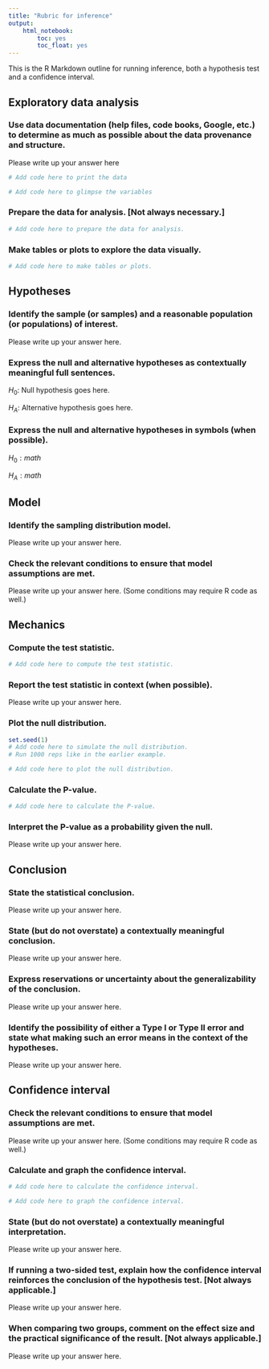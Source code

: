 ```yaml
---
title: "Rubric for inference"
output:
    html_notebook:
        toc: yes
        toc_float: yes
---
```


This is the R Markdown outline for running inference, both a hypothesis test and a confidence interval.


## Exploratory data analysis

### Use data documentation (help files, code books, Google, etc.) to determine as much as possible about the data provenance and structure.

::: {.answer}

Please write up your answer here

```r
# Add code here to print the data
```

```r
# Add code here to glimpse the variables
```

:::

### Prepare the data for analysis. [Not always necessary.]

::: {.answer}

```r
# Add code here to prepare the data for analysis.
```

:::

### Make tables or plots to explore the data visually.

::: {.answer}

```r
# Add code here to make tables or plots.
```

:::


## Hypotheses

### Identify the sample (or samples) and a reasonable population (or populations) of interest.

::: {.answer}

Please write up your answer here.

:::

### Express the null and alternative hypotheses as contextually meaningful full sentences.

::: {.answer}

$H_{0}:$ Null hypothesis goes here.

$H_{A}:$ Alternative hypothesis goes here.

:::

### Express the null and alternative hypotheses in symbols (when possible).

::: {.answer}

$H_{0}: math$

$H_{A}: math$

:::


## Model

### Identify the sampling distribution model.

::: {.answer}

Please write up your answer here.

:::

### Check the relevant conditions to ensure that model assumptions are met.

::: {.answer}

Please write up your answer here. (Some conditions may require R code as well.)

:::


## Mechanics

### Compute the test statistic.

::: {.answer}

```r
# Add code here to compute the test statistic.
```

:::

### Report the test statistic in context (when possible).

::: {.answer}

Please write up your answer here.

:::

### Plot the null distribution.

::: {.answer}

```r
set.seed(1)
# Add code here to simulate the null distribution.
# Run 1000 reps like in the earlier example.
```

```r
# Add code here to plot the null distribution.
```

:::

### Calculate the P-value.

::: {.answer}

```r
# Add code here to calculate the P-value.
```

:::

### Interpret the P-value as a probability given the null.

::: {.answer}

Please write up your answer here.

:::


## Conclusion

### State the statistical conclusion.

::: {.answer}

Please write up your answer here.

:::

### State (but do not overstate) a contextually meaningful conclusion.

::: {.answer}

Please write up your answer here.

:::

### Express reservations or uncertainty about the generalizability of the conclusion.

::: {.answer}

Please write up your answer here.

:::

### Identify the possibility of either a Type I or Type II error and state what making such an error means in the context of the hypotheses.

::: {.answer}

Please write up your answer here.

:::

## Confidence interval

### Check the relevant conditions to ensure that model assumptions are met.

::: {.answer}

Please write up your answer here. (Some conditions may require R code as well.)

:::

### Calculate and graph the confidence interval.

::: {.answer}

```r
# Add code here to calculate the confidence interval.
```

```r
# Add code here to graph the confidence interval.
```

:::

### State (but do not overstate) a contextually meaningful interpretation.

::: {.answer}

Please write up your answer here.

:::

### If running a two-sided test, explain how the confidence interval reinforces the conclusion of the hypothesis test. [Not always applicable.]

::: {.answer}

Please write up your answer here.

:::

### When comparing two groups, comment on the effect size and the practical significance of the result. [Not always applicable.]

::: {.answer}

Please write up your answer here.

:::

